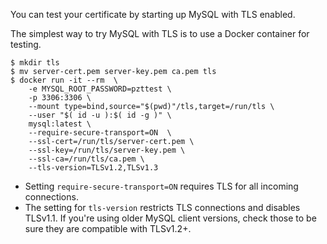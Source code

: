 You can test your certificate by starting up MySQL with TLS enabled.

The simplest way to try MySQL with TLS is to use a Docker container for testing.

```shell
$ mkdir tls
$ mv server-cert.pem server-key.pem ca.pem tls
$ docker run -it --rm  \
	-e MYSQL_ROOT_PASSWORD=pzttest \
	-p 3306:3306 \
	--mount type=bind,source="$(pwd)"/tls,target=/run/tls \
	--user "$( id -u ):$( id -g )" \
	mysql:latest \
	--require-secure-transport=ON  \
	--ssl-cert=/run/tls/server-cert.pem \
	--ssl-key=/run/tls/server-key.pem \
	--ssl-ca=/run/tls/ca.pem \
	--tls-version=TLSv1.2,TLSv1.3
```

- Setting `require-secure-transport=ON` requires TLS for all incoming connections.
- The setting for `tls-version` restricts TLS connections and disables TLSv1.1. If you're using older MySQL client versions, check those to be sure they are compatible with TLSv1.2+.
